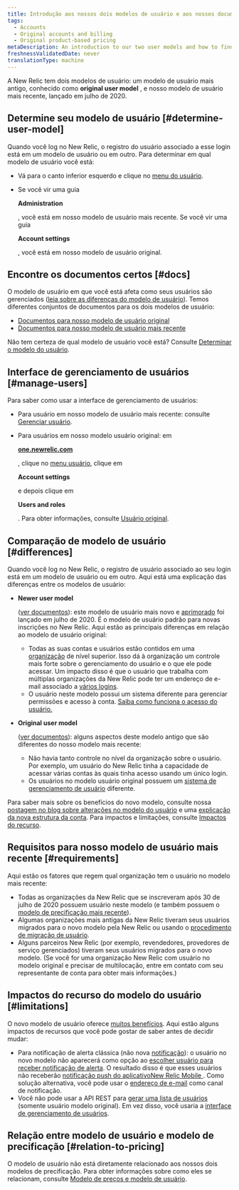 ```yaml
---
title: Introdução aos nossos dois modelos de usuário e aos nossos documentos de gerenciamento de usuário
tags:
  - Accounts
  - Original accounts and billing
  - Original product-based pricing
metaDescription: An introduction to our two user models and how to find the user management docs you need.
freshnessValidatedDate: never
translationType: machine
---
```



A New Relic tem dois modelos de usuário: um modelo de usuário mais antigo, conhecido como <DoNotTranslate>**original user model**</DoNotTranslate> , e nosso modelo de usuário mais recente, lançado em julho de 2020.

## Determine seu modelo de usuário [#determine-user-model]

Quando você log no New Relic, o registro do usuário associado a esse login está em um modelo de usuário ou em outro. Para determinar em qual modelo de usuário você está:

* Vá para o canto inferior esquerdo e clique no [menu do usuário](/docs/accounts/accounts-billing/general-account-settings/intro-account-settings).

* Se você vir uma guia

  <DoNotTranslate>**Administration**</DoNotTranslate>

  , você está em nosso modelo de usuário mais recente. Se você vir uma guia

  <DoNotTranslate>**Account settings**</DoNotTranslate>

  , você está em nosso modelo de usuário original.

## Encontre os documentos certos [#docs]

O modelo de usuário em que você está afeta como seus usuários são gerenciados ([leia sobre as diferenças do modelo de usuário](#differences)). Temos diferentes conjuntos de documentos para os dois modelos de usuário:

* [Documentos para nosso modelo de usuário original](/docs/accounts/original-accounts-billing/original-users-roles/users-roles-original-user-model)
* [Documentos para nosso modelo de usuário mais recente](/docs/accounts/accounts-billing/new-relic-one-user-management/introduction-managing-users)

Não tem certeza de qual modelo de usuário você está? Consulte [Determinar o modelo do usuário](#determine-user-model).

## Interface de gerenciamento de usuários [#manage-users]

Para saber como usar a interface de gerenciamento de usuários:

* Para usuário em nosso modelo de usuário mais recente: consulte [Gerenciar usuário](/docs/accounts/accounts-billing/new-relic-one-user-management/user-management-ui-and-tasks#where).

* Para usuários em nosso modelo usuário original: em

  <DoNotTranslate>**[one.newrelic.com](https://one.newrelic.com/all-capabilities)**</DoNotTranslate>

  , clique no [menu usuário](/docs/accounts/accounts-billing/general-account-settings/intro-account-settings), clique em

  <DoNotTranslate>**Account settings**</DoNotTranslate>

  e depois clique em

  <DoNotTranslate>**Users and roles**</DoNotTranslate>

  . Para obter informações, consulte [Usuário original](/docs/accounts/original-accounts-billing/original-users-roles/users-roles-original-user-model/).

## Comparação de modelo de usuário [#differences]

Quando você log no New Relic, o registro de usuário associado ao seu login está em um modelo de usuário ou em outro. Aqui está uma explicação das diferenças entre os modelos de usuário:

* <DoNotTranslate>**Newer user model**</DoNotTranslate>

  ([ver documentos](/docs/accounts/accounts-billing/new-relic-one-user-management/introduction-managing-users)): este modelo de usuário mais novo e [aprimorado](https://www.newrelic.com/blog/how-to-relic/user-management-and-access-security) foi lançado em julho de 2020. É o modelo de usuário padrão para novas inscrições no New Relic. Aqui estão as principais diferenças em relação ao modelo de usuário original:

  * Todas as suas contas e usuários estão contidos em uma [organização](/docs/new-relic-account-structure) de nível superior. Isso dá à organização um controle mais forte sobre o gerenciamento do usuário e o que ele pode acessar. Um impacto disso é que o usuário que trabalha com múltiplas organizações da New Relic pode ter um endereço de e-mail associado a [vários logins](/docs/accounts/accounts-billing/general-account-settings/factors-affecting-access-features-data/#account-access).
  * O usuário neste modelo possui um sistema diferente para gerenciar permissões e acesso à conta. [Saiba como funciona o acesso do usuário.](/docs/accounts/accounts-billing/new-relic-one-user-management/user-management-concepts#understand-concepts)

* <DoNotTranslate>**Original user model**</DoNotTranslate>

  ([ver documentos](/docs/accounts/original-accounts-billing/original-users-roles/users-roles-original-user-model/)): alguns aspectos deste modelo antigo que são diferentes do nosso modelo mais recente:

  * Não havia tanto controle no nível da organização sobre o usuário. Por exemplo, um usuário do New Relic tinha a capacidade de acessar várias contas às quais tinha acesso usando um único login.
  * Os usuários no modelo usuário original possuem um [sistema de gerenciamento de usuário](/docs/accounts/original-accounts-billing/original-users-roles/users-roles-original-user-model) diferente.

Para saber mais sobre os benefícios do novo modelo, consulte nossa [postagem no blog sobre alterações no modelo do usuário](https://www.newrelic.com/blog/how-to-relic/user-management-and-access-security) e uma [explicação da nova estrutura da conta](/docs/accounts/accounts-billing/account-structure/new-relic-account-structure). Para impactos e limitações, consulte [Impactos do recurso](#limitations).

## Requisitos para nosso modelo de usuário mais recente [#requirements]

Aqui estão os fatores que regem qual organização tem o usuário no modelo mais recente:

* Todas as organizações da New Relic que se inscreveram após 30 de julho de 2020 possuem usuário neste modelo (e também possuem o [modelo de precificação mais recente](#pricing-plans)).
* Algumas organizações mais antigas da New Relic tiveram seus usuários migrados para o novo modelo pela New Relic ou usando o [procedimento de migração de usuário](/docs/accounts/original-accounts-billing/original-users-roles/user-migration).
* Alguns parceiros New Relic (por exemplo, revendedores, provedores de serviço gerenciados) tiveram seus usuários migrados para o novo modelo. (Se você for uma organização New Relic com usuário no modelo original e precisar de multilocação, entre em contato com seu representante de conta para obter mais informações.)

## Impactos do recurso do modelo do usuário [#limitations]

O novo modelo de usuário oferece [muitos benefícios](https://newrelic.com/blog/how-to-relic/user-management-and-access-security). Aqui estão alguns impactos de recursos que você pode gostar de saber antes de decidir mudar:

* Para notificação de alerta clássica (não nova [notificação](/docs/alerts-applied-intelligence/notifications/intro-notifications)): o usuário no novo modelo não aparecerá como opção ao [escolher usuário para receber notificação de alerta](/docs/alerts-applied-intelligence/new-relic-alerts/alert-notifications/notification-channels-control-where-send-alerts/#user). O resultado disso é que esses usuários não receberão [notificação push do aplicativoNew Relic Mobile ](/docs/mobile-apps/new-relic-mobile-apps/authentication-alerts/alerting-new-relic-mobile-apps). Como solução alternativa, você pode usar o [endereço de e-mail](/docs/alerts-applied-intelligence/new-relic-alerts/alert-notifications/notification-channels-control-where-send-alerts/#email) como canal de notificação.
* Você não pode usar a API REST para [gerar uma lista de usuários](/docs/apis/rest-api-v2/account-examples-v2/listing-users-your-account/) (somente usuário modelo original). Em vez disso, você usaria a [interface de gerenciamento de usuários](/docs/accounts/accounts-billing/new-relic-one-user-management/user-management-ui-and-tasks#where).

## Relação entre modelo de usuário e modelo de precificação [#relation-to-pricing]

O modelo de usuário não está diretamente relacionado aos nossos dois modelos de precificação. Para obter informações sobre como eles se relacionam, consulte [Modelo de preços e modelo de usuário](/docs/accounts/original-accounts-billing/original-product-based-pricing/overview-pricing-models#pricing-user-table).